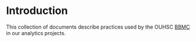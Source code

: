 Introduction {#intro}
====================================

This collection of documents describe practices used by the OUHSC [BBMC](https://ouhsc.edu/bbmc) in our analytics projects.
